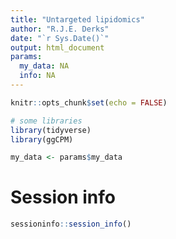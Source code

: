 ```yaml
---
title: "Untargeted lipidomics"
author: "R.J.E. Derks"
date: "`r Sys.Date()`"
output: html_document
params:
  my_data: NA
  info: NA
---
```


```r
knitr::opts_chunk$set(echo = FALSE)

# some libraries
library(tidyverse)
library(ggCPM)

my_data <- params$my_data
```

# Session info

```r
sessioninfo::session_info()
```

